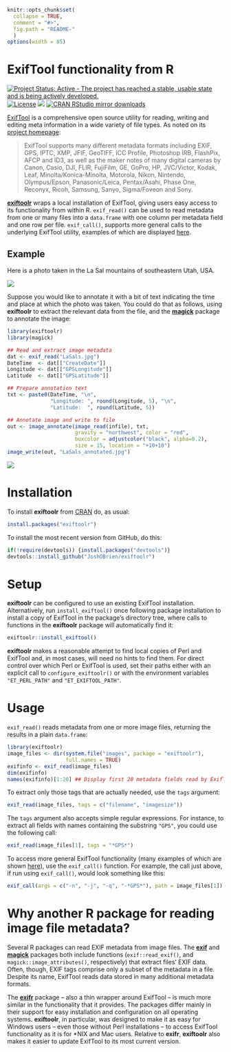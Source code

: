 <!-- README.md is generated from README.Rmd by knitr::knit(). Please edit that file -->

```r
knitr::opts_chunk$set(
  collapse = TRUE,
  comment = "#>",
  fig.path = "README-"
  )
options(width = 85)
```

# ExifTool functionality from R

[![Project Status: Active - The project has reached a stable, usable state and is being actively developed.](http://www.repostatus.org/badges/latest/active.svg)](http://www.repostatus.org/#active)
[![License](https://JoshOBrien.github.io/badges/GPL2+.svg)](http://www.gnu.org/licenses/gpl-2.0.html)
[![](http://www.r-pkg.org/badges/version/exiftoolr)](http://www.r-pkg.org/pkg/exiftoolr)
[![CRAN RStudio mirror downloads](http://cranlogs.r-pkg.org/badges/exiftoolr)](http://www.r-pkg.org/pkg/exiftoolr)

[ExifTool][ExifTool-home] is a comprehensive open source utility for
reading, writing and editing meta information in a wide variety of
file types. As noted on its [project homepage][ExifTool-home]:

> ExifTool supports many different metadata formats including EXIF, GPS,
> IPTC, XMP, JFIF, GeoTIFF, ICC Profile, Photoshop IRB, FlashPix, AFCP
> and ID3, as well as the maker notes of many digital cameras by Canon,
> Casio, DJI, FLIR, FujiFilm, GE, GoPro, HP, JVC/Victor, Kodak, Leaf,
> Minolta/Konica-Minolta, Motorola, Nikon, Nintendo, Olympus/Epson,
> Panasonic/Leica, Pentax/Asahi, Phase One, Reconyx, Ricoh, Samsung,
> Sanyo, Sigma/Foveon and Sony.

[**exiftoolr**](https://CRAN.R-project.org/package=exiftoolr) wraps a
local installation of ExifTool, giving users easy access to its
functionality from within R. `exif_read()` can be used to read
metadata from one or many files into a `data.frame` with one column
per metadata field and one row per file. `exif_call()`, supports more
general calls to the underlying ExifTool utility, examples of which
are displayed [here][ExifTool-examples].


## Example

Here is a photo taken in the La Sal mountains of southeastern Utah,
USA.

![](man/figures/LaSals.jpg)

Suppose you would like to annotate it with a bit of text indicating
the time and place at which the photo was taken. You could do that as
follows, using **exiftoolr** to extract the relevant data from the
file, and the
[**magick**](https://CRAN.R-project.org/package=magick) package to
annotate the image:

```r
library(exiftoolr)
library(magick)

## Read and extract image metadata
dat <- exif_read("LaSals.jpg")
DateTime  <- dat[["CreateDate"]]
Longitude <- dat[["GPSLongitude"]]
Latitude  <- dat[["GPSLatitude"]]

## Prepare annotation text
txt <- paste0(DateTime, "\n",
              "Longitude: ", round(Longitude, 5), "\n",
              "Latitude:  ", round(Latitude, 5))

## Annotate image and write to file
out <- image_annotate(image_read(infile), txt,
                      gravity = "northwest", color = "red",
                      boxcolor = adjustcolor("black", alpha=0.2),
                      size = 15, location = "+10+10")
image_write(out, "LaSals_annotated.jpg")
```

![](man/figures/LaSals_annotated.jpg)


# Installation

To install **exiftoolr** from
[CRAN](https://CRAN.R-project.org/package=exiftoolr) do, as usual:

```r
install.packages("exiftoolr")
```

To install the most recent version from GitHub, do this:

```r
if(!require(devtools)) {install.packages("devtools")}
devtools::install_github("JoshOBrien/exiftoolr")
```


# Setup

**exiftoolr** can be configured to use an existing ExifTool
installation. Alternatively, run `install_exiftool()` once following
package installation to install a copy of ExifTool in the package's
directory tree, where calls to functions in the **exiftoolr** package
will automatically find it:

```r
exiftoolr::install_exiftool()
```

**exiftoolr** makes a reasonable attempt to find local copies of Perl
and ExifTool and, in most cases, will need no hints to find them. For
direct control over which Perl or ExifTool is used, set their paths
either with an explicit call to `configure_exiftoolr()` or with the
environment variables `"ET_PERL_PATH"` and `"ET_EXIFTOOL_PATH"`.


# Usage

`exif_read()` reads metadata from one or more image files, returning
the results in a plain `data.frame`:

```r
library(exiftoolr)
image_files <- dir(system.file("images", package = "exiftoolr"), 
                   full.names = TRUE)
exifinfo <- exif_read(image_files)
dim(exifinfo)
names(exifinfo)[1:20] ## Display first 20 metadata fields read by ExifTool
```

To extract only those tags that are actually needed, use the `tags`
argument:

```r
exif_read(image_files, tags = c("filename", "imagesize"))
```

The `tags` argument also accepts simple regular expressions. For
instance, to extract all fields with names containing the substring
`"GPS"`, you could use the following call:

```r
exif_read(image_files[1], tags = "*GPS*")
```

To access more general ExifTool functionality (many examples of which
are shown [here][ExifTool-examples]), use the `exif_call()`
function. For example, the call just above, if run using
`exif_call()`, would look something like this:

```r
exif_call(args = c("-n", "-j", "-q", "-*GPS*"), path = image_files[1])
```


# Why another R package for reading image file metadata?

Several R packages can read EXIF metadata from image files. The
[**exif**](https://CRAN.R-project.org/package=exif) and
[**magick**](https://CRAN.R-project.org/package=magick) packages both
include functions (`exif::read_exif()`, and
`magick::image_attributes()`, respectively) that extract files' EXIF
data. Often, though, EXIF tags comprise only a subset of the metadata
in a file. Despite its name, ExifTool reads data stored in many
additional metadata formats.

The [**exifr**](https://CRAN.R-project.org/package=exifr) package --
also a thin wrapper around ExifTool -- is much more similar in the
functionality that it provides. The packages differ mainly in their
support for easy installation and configuration on all operating
systems. **exiftoolr**, in particular, was designed to make it as easy
for Windows users -- even those without Perl installations -- to
access ExifTool functionality as it is for *NIX and Mac
users. Relative to **exifr**, **exiftoolr** also makes it easier to
update ExifTool to its most current version.



[ExifTool-home]: https://exiftool.org/
[ExifTool-examples]: https://exiftool.org/examples.html
